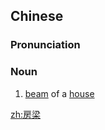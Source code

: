 ==Chinese==
{{zh-forms}}

===Pronunciation===
{{zh-pron
|m=fángliáng
|cat=n
}}

===Noun===
{{zh-noun}}

# [[beam]] of a [[house]]

[[zh:房梁]]